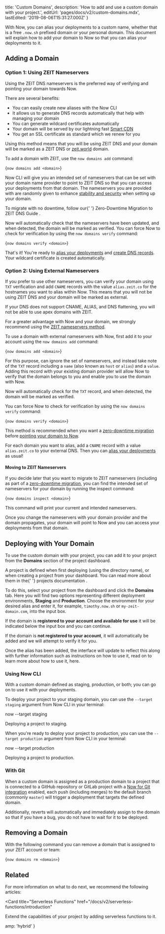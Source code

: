 
  title: 'Custom Domains',
  description: 'How to add and use a custom domain with your project.',
  editUrl: 'pages/docs/v2/custom-domains.mdx',
  lastEdited: '2019-08-06T15:31:27.000Z'
}

With Now, you can alias your deployments to a custom name, whether that is a free `.now.sh` prefixed domain or your personal domain. This document will explain how to add your domain to Now so that you can alias your deployments to it.

## Adding a Domain

### Option 1: Using ZEIT Nameservers

Using the ZEIT DNS nameservers is the preferred way of verifying and pointing your domain towards Now.

There are several benefits:

- You can easily create new aliases with the Now CLI
- It allows us to generate DNS records automatically that help with managing your domain
- You can generate wildcard certificates automatically
- Your domain will be served by our lightning fast [Smart CDN](/smart-cdn)
- You get an SSL certificate as standard which we renew for you

Using this method means that you will be using ZEIT DNS and your domain will be marked as a ZEIT DNS or [zeit.world](/dns) domain.

To add a domain with ZEIT, use the `now domains add` command:

<TerminalInput>{`now domains add <domain>`}</TerminalInput>

Now CLI will give you an intended set of nameservers that can be set with your domain name provider to point to ZEIT DNS so that you can access your deployments from that domain. The nameservers you are provided with are randomly given to enhance [stability and security](#stability-and-security) when setting up your domain.

<Note>
  To migrate with no downtime, follow our{' '}
  <GenericLink href="/guides/zero-downtime-domain-migration/">
    Zero-Downtime Migration to ZEIT DNS Guide
  </GenericLink>
  .
</Note>

Now will automatically check that the nameservers have been updated, and when detected, the domain will be marked as verified. You can force Now to check for verification by using the `now domains verify` command:

<TerminalInput>{`now domains verify <domain>`}</TerminalInput>

That's it! You're ready to [alias your deployments](/docs/v2/custom-domains#deploying-with-your-domain) and [create DNS records](/docs/v2/advanced/domains/dns). Your wildcard certificate is created automatically.

### Option 2: Using External Nameservers

If you prefer to use other nameservers, you can verify your domain using `TXT` verification and add `CNAME` records with the value `alias.zeit.co` for the hostnames you want to alias within Now. This means that you will not be using ZEIT DNS and your domain will be marked as external.

<Note warning>
  If your DNS does not support CNAME, ALIAS, and DNS flattening, you will not be
  able to use apex domains with ZEIT.
</Note>

For a greater advantage with Now and your domain, we strongly recommend using the [ZEIT nameservers method](#option-1:-using-zeit-nameservers).

To use a domain with external nameservers with Now, first add it to your account using the `now domains add` command:

<TerminalInput>{`now domains add <domain>`}</TerminalInput>

For this purpose, can ignore the set of nameservers, and instead take note of the `TXT` record including a `name` (also known as `host` or `alias`) and a `value`. Adding this record with your existing domain provider will allow Now to verify that the domain belongs to you and enable you to use the domain with Now.

Now will automatically check for the `TXT` record, and when detected, the domain will be marked as verified.

You can force Now to check for verification by using the `now domains verify` command:

<TerminalInput>{`now domains verify <domain>`}</TerminalInput>

This method is recommended when you want a [zero-downtime migration](/guides/zero-downtime-domain-migration/) before [pointing your domain to Now](#step-2:-pointing-to-now).

For each domain you want to alias, add a `CNAME` record with a value `alias.zeit.co` to your external DNS. Then you can [alias your deployments](/docs/v2/custom-domains#deploying-with-your-domain) as usual!

#### Moving to ZEIT Nameservers

If you decide later that you want to migrate to ZEIT nameservers (including as part of a [zero-downtime migration](/guides/zero-downtime-domain-migration/), you can find the intended set of nameservers for your domain by running the inspect command:

<TerminalInput>{`now domains inspect <domain>`}</TerminalInput>

This command will print your current and intended nameservers.

Once you change the nameservers with your domain provider and the domain propagates, your domain will point to Now and you can access your deployments from that domain.

## Deploying with Your Domain

To use the custom domain with your project, you can add it to your project from the **Domains** section of the project dashboard.

<Note hint>
  A project is defined when first deploying (using the directory name), or when
  creating a project from your dashboard. You can read more about them in the{' '}
  <GenericLink href="/docs/v2/advanced/platform/projects/">
    projects documentation
  </GenericLink>
  .
</Note>

To do this, select your project from the dashboard and click the **Domains** tab. Here you will find two options representing different deployment environments, **Staging** and **Production**. Choose the environment for your desired alias and enter it, for example, `timothy.now.sh` or `my-zeit-domain.com`, into the input box.

If the domain is **registered to your account and available for use** it will be indicated below the input box and you can continue.

If the domain is **not registered to your account**, it will automatically be added and we will attempt to verify it for you.

Once the alias has been added, the interface will update to reflect this along with further information such as instructions on how to use it, read on to learn more about how to use it, here.

### Using Now CLI

With a custom domain defined as staging, production, or both; you can go on to use it with your deployments.

To deploy your project to your staging domain, you can use the `--target staging` argument from Now CLI in your terminal:

<TerminalInput>now --target staging</TerminalInput>
<Caption>Deploying a project to staging.</Caption>

When you're ready to deploy your project to production, you can use the `--target production` argument from Now CLI in your terminal:

<TerminalInput>now --target production</TerminalInput>
<Caption>Deploying a project to production.</Caption>

### With Git

When a custom domain is assigned as a production domain to a project that is connected to a GitHub repository or GitLab project with a [Now for Git integration](/docs/v2/git-integration) enabled, each push (including merges) to the default branch (commonly `master`) will trigger a deployment that targets the defined domain.

Additionally, reverts will automatically and immediately assign to the domain so that if you have a bug, you do not have to wait for it to be deployed.

## Removing a Domain

With the following command you can remove a domain that is assigned to your ZEIT account or team:

<TerminalInput>{`now domains rm <domain>`}</TerminalInput>

## Related

For more information on what to do next, we recommend the following articles:

<Card
  title="Serverless Functions"
  href="/docs/v2/serverless-functions/introduction"
>
  Extend the capabilities of your project by adding serverless functions to it.
</Card>


  amp: 'hybrid'
}
